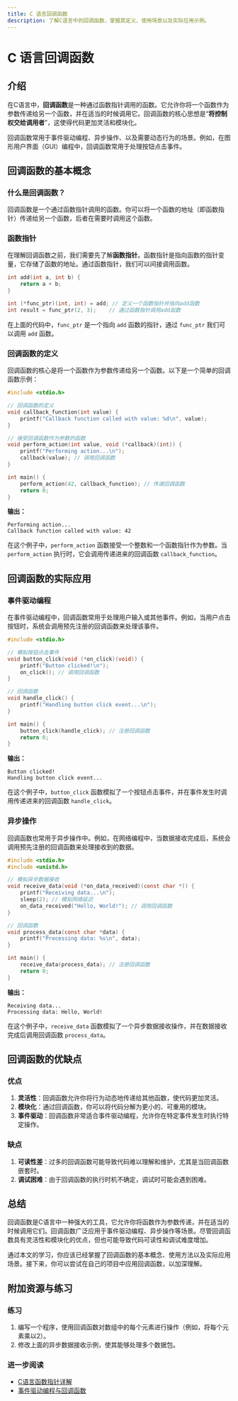 ```yaml
---
title: C 语言回调函数
description: 了解C语言中的回调函数，掌握其定义、使用场景以及实际应用示例。
---
```


# C 语言回调函数

## 介绍

在C语言中，**回调函数**是一种通过函数指针调用的函数。它允许你将一个函数作为参数传递给另一个函数，并在适当的时候调用它。回调函数的核心思想是“**将控制权交给调用者**”，这使得代码更加灵活和模块化。

回调函数常用于事件驱动编程、异步操作、以及需要动态行为的场景。例如，在图形用户界面（GUI）编程中，回调函数常用于处理按钮点击事件。

## 回调函数的基本概念

### 什么是回调函数？

回调函数是一个通过函数指针调用的函数。你可以将一个函数的地址（即函数指针）传递给另一个函数，后者在需要时调用这个函数。

### 函数指针

在理解回调函数之前，我们需要先了解**函数指针**。函数指针是指向函数的指针变量，它存储了函数的地址。通过函数指针，我们可以间接调用函数。

```c
int add(int a, int b) {
    return a + b;
}

int (*func_ptr)(int, int) = add; // 定义一个函数指针并指向add函数
int result = func_ptr(2, 3);    // 通过函数指针调用add函数
```

在上面的代码中，`func_ptr` 是一个指向 `add` 函数的指针，通过 `func_ptr` 我们可以调用 `add` 函数。

### 回调函数的定义

回调函数的核心是将一个函数作为参数传递给另一个函数。以下是一个简单的回调函数示例：

```c
#include <stdio.h>

// 回调函数的定义
void callback_function(int value) {
    printf("Callback function called with value: %d\n", value);
}

// 接受回调函数作为参数的函数
void perform_action(int value, void (*callback)(int)) {
    printf("Performing action...\n");
    callback(value); // 调用回调函数
}

int main() {
    perform_action(42, callback_function); // 传递回调函数
    return 0;
}
```

**输出：**
```
Performing action...
Callback function called with value: 42
```

在这个例子中，`perform_action` 函数接受一个整数和一个函数指针作为参数。当 `perform_action` 执行时，它会调用传递进来的回调函数 `callback_function`。

## 回调函数的实际应用

### 事件驱动编程

在事件驱动编程中，回调函数常用于处理用户输入或其他事件。例如，当用户点击按钮时，系统会调用预先注册的回调函数来处理该事件。

```c
#include <stdio.h>

// 模拟按钮点击事件
void button_click(void (*on_click)(void)) {
    printf("Button clicked!\n");
    on_click(); // 调用回调函数
}

// 回调函数
void handle_click() {
    printf("Handling button click event...\n");
}

int main() {
    button_click(handle_click); // 注册回调函数
    return 0;
}
```

**输出：**
```
Button clicked!
Handling button click event...
```

在这个例子中，`button_click` 函数模拟了一个按钮点击事件，并在事件发生时调用传递进来的回调函数 `handle_click`。

### 异步操作

回调函数也常用于异步操作中。例如，在网络编程中，当数据接收完成后，系统会调用预先注册的回调函数来处理接收到的数据。

```c
#include <stdio.h>
#include <unistd.h>

// 模拟异步数据接收
void receive_data(void (*on_data_received)(const char *)) {
    printf("Receiving data...\n");
    sleep(2); // 模拟网络延迟
    on_data_received("Hello, World!"); // 调用回调函数
}

// 回调函数
void process_data(const char *data) {
    printf("Processing data: %s\n", data);
}

int main() {
    receive_data(process_data); // 注册回调函数
    return 0;
}
```

**输出：**
```
Receiving data...
Processing data: Hello, World!
```

在这个例子中，`receive_data` 函数模拟了一个异步数据接收操作，并在数据接收完成后调用回调函数 `process_data`。

## 回调函数的优缺点

### 优点

1. **灵活性**：回调函数允许你将行为动态地传递给其他函数，使代码更加灵活。
2. **模块化**：通过回调函数，你可以将代码分解为更小的、可重用的模块。
3. **事件驱动**：回调函数非常适合事件驱动编程，允许你在特定事件发生时执行特定操作。

### 缺点

1. **可读性差**：过多的回调函数可能导致代码难以理解和维护，尤其是当回调函数嵌套时。
2. **调试困难**：由于回调函数的执行时机不确定，调试时可能会遇到困难。

## 总结

回调函数是C语言中一种强大的工具，它允许你将函数作为参数传递，并在适当的时候调用它们。回调函数广泛应用于事件驱动编程、异步操作等场景。尽管回调函数具有灵活性和模块化的优点，但也可能导致代码可读性和调试难度增加。

通过本文的学习，你应该已经掌握了回调函数的基本概念、使用方法以及实际应用场景。接下来，你可以尝试在自己的项目中应用回调函数，以加深理解。

## 附加资源与练习

### 练习

1. 编写一个程序，使用回调函数对数组中的每个元素进行操作（例如，将每个元素乘以2）。
2. 修改上面的异步数据接收示例，使其能够处理多个数据包。

### 进一步阅读

- [C语言函数指针详解](https://example.com/c-function-pointers)
- [事件驱动编程与回调函数](https://example.com/event-driven-programming)
